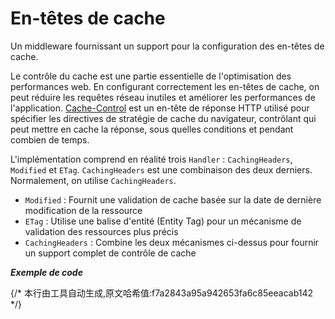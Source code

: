 # En-têtes de cache

Un middleware fournissant un support pour la configuration des en-têtes de cache.

Le contrôle du cache est une partie essentielle de l'optimisation des performances web. En configurant correctement les en-têtes de cache, on peut réduire les requêtes réseau inutiles et améliorer les performances de l'application. [Cache-Control](https://developer.mozilla.org/fr/docs/Web/HTTP/Headers/Cache-Control) est un en-tête de réponse HTTP utilisé pour spécifier les directives de stratégie de cache du navigateur, contrôlant qui peut mettre en cache la réponse, sous quelles conditions et pendant combien de temps.

L'implémentation comprend en réalité trois `Handler` : `CachingHeaders`, `Modified` et `ETag`. `CachingHeaders` est une combinaison des deux derniers. Normalement, on utilise `CachingHeaders`.

- `Modified` : Fournit une validation de cache basée sur la date de dernière modification de la ressource
- `ETag` : Utilise une balise d'entité (Entity Tag) pour un mécanisme de validation des ressources plus précis
- `CachingHeaders` : Combine les deux mécanismes ci-dessus pour fournir un support complet de contrôle de cache

_**Exemple de code**_


<Tabs>
  <Tab label="main.rs">
    <CachingHeadersCode/>
  </Tab>
  <Tab label="Cargo.toml">
    <CachingHeadersCargoCode/>
  </Tab>
</Tabs>
{/* 本行由工具自动生成,原文哈希值:f7a2843a95a942653fa6c85eeacab142 */}